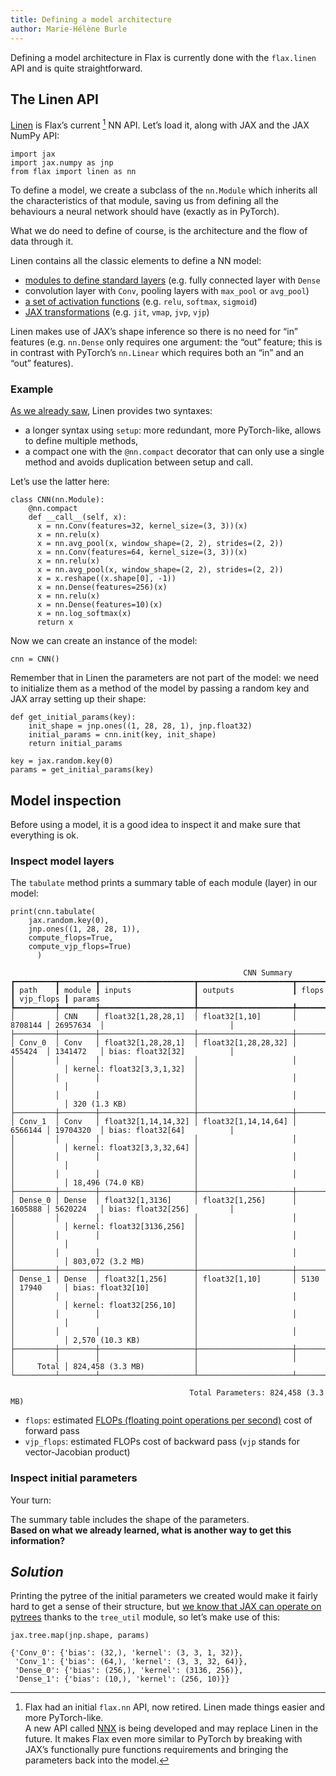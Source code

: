 ```yaml
---
title: Defining a model architecture
author: Marie-Hélène Burle
---
```


:::{.def}

Defining a model architecture in Flax is currently done with the `flax.linen` API and is quite straightforward.

:::

## The Linen API

[Linen](https://flax.readthedocs.io/en/latest/api_reference/flax.linen/index.html) is Flax's current [^1] NN API. Let's load it, along with JAX and the JAX NumPy API:

```.python
import jax
import jax.numpy as jnp
from flax import linen as nn
```

[^1]: Flax had an initial `flax.nn` API, now retired. Linen made things easier and more PyTorch-like. \
      A new API called [NNX](https://flax.readthedocs.io/en/latest/experimental/nnx/index.html) is being developed and may replace Linen in the future. It makes Flax even more similar to PyTorch by breaking with JAX's functionally pure functions requirements and bringing the parameters back into the model.

To define a model, we create a subclass of the `nn.Module` which inherits all the characteristics of that module, saving us from defining all the behaviours a neural network should have (exactly as in PyTorch).

What we do need to define of course, is the architecture and the flow of data through it.

Linen contains all the classic elements to define a NN model:

- [modules to define standard layers](https://flax.readthedocs.io/en/latest/api_reference/flax.linen/layers.html#linear-modules) (e.g. fully connected layer with `Dense`
- convolution layer with `Conv`, pooling layers with `max_pool` or `avg_pool`)
- [a set of activation functions](https://flax.readthedocs.io/en/latest/api_reference/flax.linen/activation_functions.html) (e.g. `relu`, `softmax`, `sigmoid`)
- [JAX transformations](https://flax.readthedocs.io/en/latest/api_reference/flax.linen/transformations.html) (e.g. `jit`, `vmap`, `jvp`, `vjp`)

Linen makes use of JAX's shape inference so there is no need for "in" features (e.g. `nn.Dense` only requires one argument: the "out" feature; this is in contrast with PyTorch's `nn.Linear` which requires both an "in" and an "out" features).

### Example

[As we already saw](https://mint.westdri.ca/ai/jx/fl_state#example-pytorch-vs-flax), Linen provides two syntaxes:

- a longer syntax using `setup`: more redundant, more PyTorch-like, allows to define multiple methods,
- a compact one with the `@nn.compact` decorator that can only use a single method and avoids duplication between setup and call.

Let's use the latter here:

```.python
class CNN(nn.Module):
    @nn.compact
    def __call__(self, x):
      x = nn.Conv(features=32, kernel_size=(3, 3))(x)
      x = nn.relu(x)
      x = nn.avg_pool(x, window_shape=(2, 2), strides=(2, 2))
      x = nn.Conv(features=64, kernel_size=(3, 3))(x)
      x = nn.relu(x)
      x = nn.avg_pool(x, window_shape=(2, 2), strides=(2, 2))
      x = x.reshape((x.shape[0], -1))
      x = nn.Dense(features=256)(x)
      x = nn.relu(x)
      x = nn.Dense(features=10)(x)
      x = nn.log_softmax(x)
      return x
```

Now we can create an instance of the model:

```.python
cnn = CNN()
```

Remember that in Linen the parameters are not part of the model: we need to initialize them as a method of the model by passing a random key and JAX array setting up their shape:

```.python
def get_initial_params(key):
    init_shape = jnp.ones((1, 28, 28, 1), jnp.float32)
    initial_params = cnn.init(key, init_shape)
    return initial_params

key = jax.random.key(0)
params = get_initial_params(key)
```

## Model inspection

Before using a model, it is a good idea to inspect it and make sure that everything is ok.

### Inspect model layers

The `tabulate` method prints a summary table of each module (layer) in our model:

```.python
print(cnn.tabulate(
    jax.random.key(0), 
    jnp.ones((1, 28, 28, 1)),
    compute_flops=True, 
    compute_vjp_flops=True)
      )
```

```
                                                    CNN Summary
┏━━━━━━━━━┳━━━━━━━━┳━━━━━━━━━━━━━━━━━━━━━┳━━━━━━━━━━━━━━━━━━━━━┳━━━━━━━━━┳━━━━━━━━━━━┳━━━━━━━━━━━━━━━━━━━━━━━━━━━━┓
┃ path    ┃ module ┃ inputs              ┃ outputs             ┃ flops   ┃ vjp_flops ┃ params                     ┃
┡━━━━━━━━━╇━━━━━━━━╇━━━━━━━━━━━━━━━━━━━━━╇━━━━━━━━━━━━━━━━━━━━━╇━━━━━━━━━╇━━━━━━━━━━━╇━━━━━━━━━━━━━━━━━━━━━━━━━━━━┩
│         │ CNN    │ float32[1,28,28,1]  │ float32[1,10]       │ 8708144 │ 26957634  │                            │
├─────────┼────────┼─────────────────────┼─────────────────────┼─────────┼───────────┼────────────────────────────┤
│ Conv_0  │ Conv   │ float32[1,28,28,1]  │ float32[1,28,28,32] │ 455424  │ 1341472   │ bias: float32[32]          │
│         │        │                     │                     │         │           │ kernel: float32[3,3,1,32]  │
│         │        │                     │                     │         │           │                            │
│         │        │                     │                     │         │           │ 320 (1.3 KB)               │
├─────────┼────────┼─────────────────────┼─────────────────────┼─────────┼───────────┼────────────────────────────┤
│ Conv_1  │ Conv   │ float32[1,14,14,32] │ float32[1,14,14,64] │ 6566144 │ 19704320  │ bias: float32[64]          │
│         │        │                     │                     │         │           │ kernel: float32[3,3,32,64] │
│         │        │                     │                     │         │           │                            │
│         │        │                     │                     │         │           │ 18,496 (74.0 KB)           │
├─────────┼────────┼─────────────────────┼─────────────────────┼─────────┼───────────┼────────────────────────────┤
│ Dense_0 │ Dense  │ float32[1,3136]     │ float32[1,256]      │ 1605888 │ 5620224   │ bias: float32[256]         │
│         │        │                     │                     │         │           │ kernel: float32[3136,256]  │
│         │        │                     │                     │         │           │                            │
│         │        │                     │                     │         │           │ 803,072 (3.2 MB)           │
├─────────┼────────┼─────────────────────┼─────────────────────┼─────────┼───────────┼────────────────────────────┤
│ Dense_1 │ Dense  │ float32[1,256]      │ float32[1,10]       │ 5130    │ 17940     │ bias: float32[10]          │
│         │        │                     │                     │         │           │ kernel: float32[256,10]    │
│         │        │                     │                     │         │           │                            │
│         │        │                     │                     │         │           │ 2,570 (10.3 KB)            │
├─────────┼────────┼─────────────────────┼─────────────────────┼─────────┼───────────┼────────────────────────────┤
│         │        │                     │                     │         │     Total │ 824,458 (3.3 MB)           │
└─────────┴────────┴─────────────────────┴─────────────────────┴─────────┴───────────┴────────────────────────────┘

                                        Total Parameters: 824,458 (3.3 MB)
```

:::{.hnote}

- `flops`: estimated [FLOPs (floating point operations per second)](https://en.wikipedia.org/wiki/FLOPS) cost of forward pass
- `vjp_flops`: estimated FLOPs cost of backward pass (`vjp` stands for vector-Jacobian product)

:::

### Inspect initial parameters

:::{.exo}

:::{.yourturn}

Your turn:

:::

The summary table includes the shape of the parameters. \
**Based on what we already learned, what is another way to get this information?**

:::

:::{.callout-note collapse="true" appearance="default"}

## *Solution*

Printing the pytree of the initial parameters we created would make it fairly hard to get a sense of their structure, but [we know that JAX can operate on pytrees](https://mint.westdri.ca/ai/jx/jx_pytree) thanks to the `tree_util` module, so let's make use of this:

```.python
jax.tree.map(jnp.shape, params)
```

```
{'Conv_0': {'bias': (32,), 'kernel': (3, 3, 1, 32)},
 'Conv_1': {'bias': (64,), 'kernel': (3, 3, 32, 64)},
 'Dense_0': {'bias': (256,), 'kernel': (3136, 256)},
 'Dense_1': {'bias': (10,), 'kernel': (256, 10)}}
```

:::
